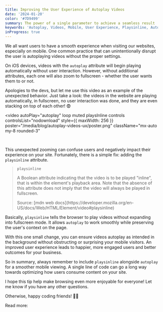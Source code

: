 ```yaml
---
title: Improving the User Experience of Autoplay Videos
date: '2024-01-20'
color: '#7D9499'
summary: The power of a single parameter to achieve a seamless result
keywords: 'Autoplay, Videos, Mobile, User Experience, Playsinline, Autoplay attribute, Fullscreen, iOS'
inProgress: true
---
```


We all want users to have a smooth experience when visiting our websites, especially on mobile. One common practice that can unintentionally disrupt the user is autoplaying videos without the proper settings.

On iOS devices, videos with the `autoplay` attribute will begin playing automatically without user interaction. However, without additional attributes, each one will also zoom to fullscreen - whether the user wants them to or not.

Apologies to the devs, but let me use this video as an example of the unexpected behavior. Just take a look: the videos in the website are playing automatically, in fullscreen, no user interaction was done, and they are even stacking on top of each other! 😨

<video
  autoPlay="autoplay"
  loop
  muted
  playsInline
  controls
  controlsList="nodownload"
  style={{ maxWidth: 256 }}
  poster="/media/blog/autoplay-videos-ux/poster.png"
  className="mx-auto my-8 rounded-3"
>
  <source
    src="/media/blog/autoplay-videos-ux/bad-behavior.mp4"
    type="video/mp4"
  />
</video>

<br />

This unexpected zooming can confuse users and negatively impact their experience on your site. Fortunately, there is a simple fix: adding the `playsinline` attribute.

> `playsinline`
>
> A Boolean attribute indicating that the video is to be played "inline", that is within the element's playback area. Note that the absence of this attribute does not imply that the video will always be played in fullscreen.
>
> <span className="text-3xs">
>   Source: [mdn web
>   docs](https://developer.mozilla.org/en-US/docs/Web/HTML/Element/video#playsinline)
> </span>

Basically, `playsinline` tells the browser to play videos without expanding into fullscreen mode. It allows `autoplay` to work smoothly while preserving the user's context on the page.

With this one small change, you can ensure videos autoplay as intended in the background without obstructing or surprising your mobile visitors. An improved user experience leads to happier, more engaged users and better outcomes for your business.

So in summary, always remember to include `playsinline` alongside `autoplay` for a smoother mobile viewing. A single line of code can go a long way towards optimizing how users consume content on your site.

I hope this tip help make browsing even more enjoyable for everyone! Let me know if you have any other questions.

Otherwise, happy coding friends! 👨‍💻

<p className="!mt-5 text-md font-manrope font-semibold">Read more:</p>

<Bookmark url="https://developer.mozilla.org/en-US/docs/Web/HTML/Element/video#playsinline" />
<Bookmark url="https://webkit.org/blog/6784/new-video-policies-for-ios/" />
